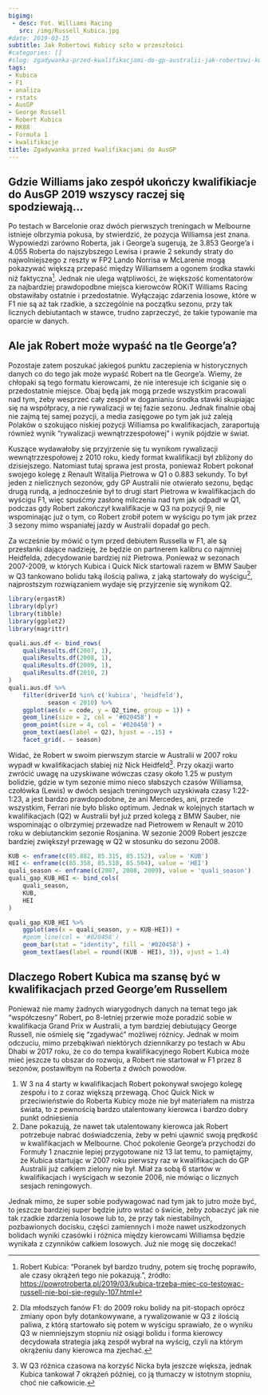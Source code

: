 ```yaml
---
bigimg:
 - desc: Fot. Williams Racing
   src: /img/Russell_Kubica.jpg
#date: 2019-03-15
subtitle: Jak Robertowi Kubicy szło w przeszłości
#categories: []
#slug: zgadywanka-przed-kwalifikacjami-do-gp-australii-jak-robertowi-kubicy-szło-w-przeszłości
tags:
- Kubica
- F1
- analiza
- rstats
- AusGP
- George Russell
- Robert Kubica
- RK88
- Formuła 1
- kwalifikacje
title: Zgadywanka przed kwalifikacjami do AusGP
---
```


## Gdzie Williams jako zespół ukończy kwalifikiacje do AusGP 2019 wszyscy raczej się spodziewają...

Po testach w Barcelonie oraz dwóch pierwszych treningach w Melbourne istnieje olbrzymia pokusa, by stwierdzić, że pozycja Williamsa jest znana. Wypowiedzi zarówno Roberta, jak i George'a sugerują, że 3.853 George'a i 4.055 Roberta do najszybszego Lewisa i prawie 2 sekundy straty do najwolniejszego z reszty w FP2 Lando Norrisa w McLarenie mogą pokazywać większą przepaść między Williamsem a ogonem środka stawki niż faktyczna[^1]. Jednak nie ulega wątpliwości, że większość komentatorów za najbardziej prawdopodbne miejsca kierowców ROKiT Williams Racing obstawiłaby ostatnie i przedostatnie. Wyłączając zdarzenia losowe, które w F1 nie są aż tak rzadkie, a szczególnie na początku sezonu, przy tak licznych debiutantach w stawce, trudno zaprzeczyć, że takie typowanie ma oparcie w danych.

## Ale jak Robert może wypaść na tle George'a?

Pozostaje zatem poszukać jakiegoś punktu zaczepienia w historycznych danych co do tego jak może wypaść Robert na tle George'a. Wiemy, że chłopaki są tego formatu kierowcami, że nie interesuje ich ściganie się o przedostatnie miejsce. Obaj będą jak mogą przede wszystkim pracowali nad tym, żeby wesprzeć cały zespół w doganianiu środka stawki skupiając się na współpracy, a nie rywalizacji w tej fazie sezonu. Jednak finalnie obaj nie zajmą tej samej pozycji, a media zasięgowe po tym jak już zaleją Polaków o szokująco niskiej pozycji Williamsa po kwalifikacjach, zaraportują również wynik "rywalizacji wewnątrzzespołowej" i wynik pójdzie w świat.  

Kuszące wydawałoby się przyjrzenie się tu wynikom rywalizacji wewnątrzzespołowej z 2010 roku, kiedy format kwalifikacji był zbliżony do dzisiejszego. Natomiast tutaj sprawa jest prosta, ponieważ Robert pokonał swojego kolegę z Renault Witalija Pietrowa w Q1 o 0.883 sekundy. To był jeden z nielicznych sezonów, gdy GP Australii nie otwierało sezonu, będąc drugą rundą, a jednocześnie był to drugi start Pietrowa w kwalifikacjach do wyścigu F1, więc spuśćmy zasłonę milczenia nad tym jak odpadł w Q1, podczas gdy Robert zakończył kwalifikacje w Q3 na pozycji 9, nie wspominając już o tym, co Robert zrobił potem w wyścigu po tym jak przez 3 sezony mimo wspaniałej jazdy w Australii dopadał go pech.  

Za wcześnie by mówić o tym przed debiutem Russella w F1, ale są przesłanki dające nadzieję, że będzie on partnerem kalibru co najmniej Heidfelda, zdecydowanie bardziej niż Pietrowa. Ponieważ w sezonach 2007-2009, w których Kubica i Quick Nick startowali razem w BMW Sauber w Q3 tankowano bolidu taką ilością paliwa, z jaką startowały do wyścigu[^2], najprostszym rozwiązaniem wydaje się przyjrzenie się wynikom Q2.

```r
library(ergastR)
library(dplyr)
library(tibble)
library(ggplot2)
library(magrittr)

quali.aus.df <- bind_rows(
    qualiResults.df(2007, 1),
    qualiResults.df(2008, 1),
    qualiResults.df(2009, 1),
    qualiResults.df(2010, 2)
)
quali.aus.df %>%
    filter(driverId %in% c('kubica', 'heidfeld'),
           season < 2010) %>%
    ggplot(aes(x = code, y = Q2_time, group = 1)) +
    geom_line(size = 2, col = '#020458') +
    geom_point(size = 4, col = '#020458') +
    geom_text(aes(label = Q2), hjust = -.15) +
    facet_grid(. ~ season)
```

Widać, że Robert w swoim pierwszym starcie w Australii w 2007 roku wypadł w kwalifikacjach słabiej niż Nick Heidfeld[^3]. Przy okazji warto zwrócić uwagę na uzyskiwane wówczas czasy około 1.25 w pustym bolidzie, gdzie w tym sezonie mimo nieco słabszych czasów Williamsa, czołówka (Lewis) w dwóch sesjach treningowych uzyskiwała czasy 1:22-1:23, a jest bardzo prawdopodobne, że ani Mercedes, ani, przede wszystkim, Ferrari nie było blisko optimum. Jednak w kolejnych startach w kwalifikacjach (Q2) w Australii był już przed kolegą z BMW Sauber, nie wspominając o olbrzymiej przewadze nad Pietrowem w Renault w 2010 roku w debiutanckim sezonie Rosjanina. W sezonie 2009 Robert jeszcze bardziej zwiększył przewagę w Q2 w stosunku do sezonu 2008.


```r
KUB <- enframe(c(85.882, 85.315, 85.152), value = 'KUB')
HEI <- enframe(c(85.358, 85.518, 85.504), value = 'HEI')
quali_season <- enframe(c(2007, 2008, 2009), value = 'quali_season')
quali_gap_KUB_HEI <- bind_cols(
    quali_season,
    KUB,
    HEI
)

quali_gap_KUB_HEI %>%
    ggplot(aes(x = quali_season, y = KUB-HEI)) +
    #geom_line(col = '#020458')
    geom_bar(stat = "identity", fill = '#020458') +
    geom_text(aes(label = round((KUB - HEI), 3)), vjust = 1.4)
```

## Dlaczego Robert Kubica ma szansę być w kwalifikacjach przed George'em Russellem

Ponieważ nie mamy żadnych wiarygodnych danych na temat tego jak "współczesny" Robert, po 8-letniej przerwie może poradzić sobie w kwalifikacja Grand Prix w Australii, a tym bardziej debiutujący George Russell, nie ośmielę się "zgadywać" możliwej różnicy. Jednak w moim odczuciu, mimo przebąkiwań niektórych dziennikarzy po testach w Abu Dhabi w 2017 roku, że co do tempa kwalifikacyjnego Robert Kubica może mieć jeszcze tu obszar do rozwoju, a Robert nie startował w F1 przez 8 sezonów, postawiłbym na Roberta z dwóch powodów.

1. W 3 na 4 starty w kwalifikacjach Robert pokonywał swojego kolegę zespołu i to z coraz większą przewagą. Choć Quick Nick w przeciwieństwie do Roberta Kubicy może nie był materiałem na mistrza świata, to z pewnością bardzo utalentowany kierowca i bardzo dobry punkt odniesienia
2. Dane pokazują, że nawet tak utalentowany kierowca jak Robert potrzebuje nabrać doświadczenia, żeby w pełni ujawnić swoją prędkość w kwalifikacjach w Melbourne. Choć pokolenie George'a przychodzi do Formuły 1 znacznie lepiej przygotowane niż 13 lat temu, to pamiętajmy, że Kubica startując w 2007 roku pierwszy raz w kwalifikacjach do GP Australii już całkiem zielony nie był. Miał za sobą 6 startów w kwalifikacjach i wyścigach w sezonie 2006, nie mówiąc o licznych sesjach reningowych.  

Jednak mimo, że super sobie podywagować nad tym jak to jutro może być, to jeszcze bardziej super będzie jutro wstać o świcie, żeby zobaczyć jak nie tak rzadkie zdarzenia losowe lub to, że przy tak niestabilnych, pozbawionych docisku, części zamiennych i może nawet uszkodzonych bolidach wyniki czasówki i różnica między kierowcami Williamsa będzie wynikała z czynników całkiem losowych. Już nie mogę się doczekać!

[^1]: Robert Kubica: "Poranek był bardzo trudny, potem się trochę poprawiło, ale czasy okrążeń tego nie pokazują.", źródło: <https://powrotroberta.pl/2019/03/kubica-trzeba-miec-co-testowac-russell-nie-boi-sie-reguly-107.html>
[^2]: Dla młodszych fanów F1: do 2009 roku bolidy na pit-stopach oprócz zmiany opon były dotankowywane, a rywalizowanie w Q3 z ilością paliwa, z którą startowało się potem w wyścigu sprawiało, że o wyniku Q3 w niemniejszym stopniu niż osiągi bolidu i forma kierowcy decydowała strategia jaką zespół wybrał na wyścig, czyli na którym okrążeniu dany kierowca ma zjechać.
[^3]: W Q3 różnica czasowa na korzyść Nicka była jeszcze większa, jednak Kubica tankował 7 okrążeń później, co ją tłumaczy w istotnym stopniu, choć nie całkowicie.